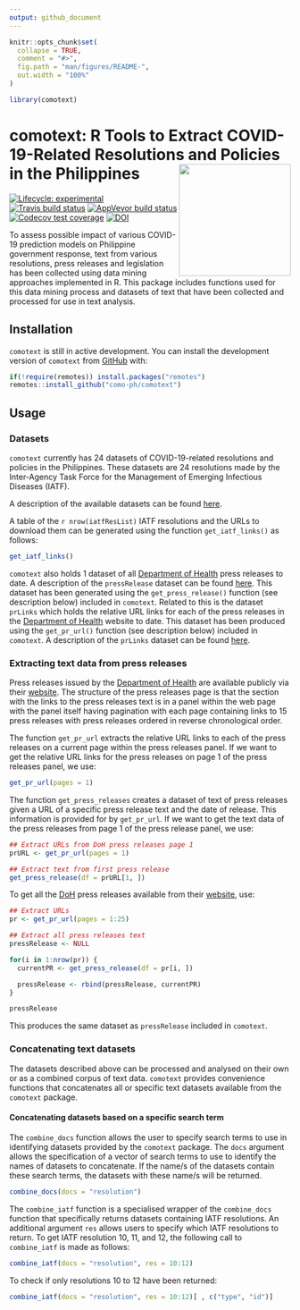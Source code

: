 ```yaml
---
output: github_document
---
```


<!-- README.md is generated from README.Rmd. Please edit that file -->

```r
knitr::opts_chunk$set(
  collapse = TRUE,
  comment = "#>",
  fig.path = "man/figures/README-",
  out.width = "100%"
)

library(comotext)
```

# comotext: R Tools to Extract COVID-19-Related Resolutions and Policies in the Philippines <img src="man/figures/comotext.png" width = "200px" align="right" />

<!-- badges: start -->
[![Lifecycle: experimental](https://img.shields.io/badge/lifecycle-experimental-orange.svg)](https://www.tidyverse.org/lifecycle/#experimental)
[![Travis build status](https://travis-ci.org/como-ph/comotext.svg?branch=master)](https://travis-ci.org/como-ph/comotext)
[![AppVeyor build status](https://ci.appveyor.com/api/projects/status/github/como-ph/comotext?branch=master&svg=true)](https://ci.appveyor.com/project/como-ph/comotext)
[![Codecov test coverage](https://codecov.io/gh/como-ph/comotext/branch/master/graph/badge.svg)](https://codecov.io/gh/como-ph/comotext?branch=master)
[![DOI](https://zenodo.org/badge/255823130.svg)](https://zenodo.org/badge/latestdoi/255823130)
<!-- badges: end -->

To assess possible impact of various COVID-19 prediction models on Philippine government response, text from various resolutions, press releases and legislation has been collected using data mining approaches implemented in R. This package includes functions used for this data mining process and datasets of text that have been collected and processed for use in text analysis.

## Installation

`comotext` is still in active development. You can install the development version of `comotext` from [GitHub](https://github.com/como-ph/comotext) with:

```r
if(!require(remotes)) install.packages("remotes")
remotes::install_github("como-ph/comotext")
```

## Usage

### Datasets

`comotext` currently has 24 datasets of COVID-19-related resolutions and policies in the Philippines. These datasets are 24 resolutions made by the Inter-Agency Task Force for the Management of Emerging Infectious Diseases (IATF).

A description of the available datasets can be found [here](https://como-ph.github.io/comotext/reference/index.html#section-datasets).

A table of the ```r nrow(iatfResList)``` IATF resolutions and the URLs to download them can be generated using the function `get_iatf_links()` as follows:

```r
get_iatf_links()
```

`comotext` also holds 1 dataset of all [Department of Health](http://www.doh.gov.ph) press releases to date. A description of the `pressRelease` dataset can be found [here](https://como-ph.github.io/comotext/reference/pressRelease.html). This dataset has been generated using the `get_press_release()` function (see description below) included in `comotext`. Related to this is the dataset `prLinks` which holds the relative URL links for each of the press releases in the [Department of Health](http://www.doh.gov.ph) website to date. This dataset has been produced using the `get_pr_url()` function (see description below) included in `comotext`. A description of the `prLinks` dataset can be found [here](https://como-ph.github.io/comotext/reference/prLinks.html).

### Extracting text data from press releases

Press releases issued by the [Department of Health](https://www.doh.gov.ph) are available publicly via their [website](https://www.doh.gov.ph/press-releases). The structure of the press releases page is that the section with the links to the press releases text is in a panel within the web page with the panel itself having pagination with each page containing links to 15 press releases with press releases ordered in reverse chronological order.

The function `get_pr_url` extracts the relative URL links to each of the press releases on a current page within the press releases panel. If we want to get the relative URL links for the press releases on page 1 of the press releases panel, we use:

```r
get_pr_url(pages = 1)
```

The function `get_press_releases` creates a dataset of text of press releases given a URL of a specific press release text and the date of release. This information is provided for by `get_pr_url`. If we want to get the text data of the press releases from page 1 of the press release panel, we use:

```r
## Extract URLs from DoH press releases page 1
prURL <- get_pr_url(pages = 1)

## Extract text from first press release
get_press_release(df = prURL[1, ])
```

To get all the [DoH](https://www.doh.gov.ph) press releases available from their [website](https://www.doh.gov.ph/press-releases), use:

```r
## Extract URLs
pr <- get_pr_url(pages = 1:25)

## Extract all press releases text
pressRelease <- NULL

for(i in 1:nrow(pr)) {
  currentPR <- get_press_release(df = pr[i, ])

  pressRelease <- rbind(pressRelease, currentPR)
}
```

```r
pressRelease
```

This produces the same dataset as `pressRelease` included in `comotext`.

### Concatenating text datasets

The datasets described above can be processed and analysed on their own or as a combined corpus of text data. `comotext` provides convenience functions that concatenates all or specific text datasets available from the `comotext` package.

#### Concatenating datasets based on a specific search term

The `combine_docs` function allows the user to specify search terms to use in identifying datasets provided by the `comotext` package. The `docs` argument allows the specification of a vector of search terms to use to identify the names of datasets to concatenate. If the name/s of the datasets contain these search terms, the datasets with these name/s will be returned.

```r
combine_docs(docs = "resolution")
```

The `combine_iatf` function is a specialised wrapper of the `combine_docs` function that specifically returns datasets containing IATF resolutions. An additional argument `res` allows users to specify which IATF resolutions to return. To get IATF resolution 10, 11, and 12, the following call to `combine_iatf` is made as follows:

```r
combine_iatf(docs = "resolution", res = 10:12)
```

To check if only resolutions 10 to 12 have been returned:

```r
combine_iatf(docs = "resolution", res = 10:12)[ , c("type", "id")]
```
